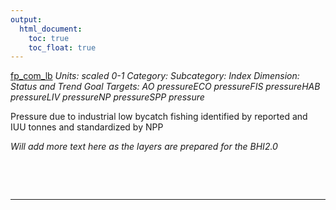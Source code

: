 ```yaml
---
output:
  html_document:
    toc: true
    toc_float: true
---
```


[fp_com_lb](https://github.com/OHI-Science/bhi/blob/master/baltic/layers/fp_com_lb_gl2018.csv)
*Units: scaled 0-1*
*Category:*
*Subcategory:*
*Index Dimension: Status and Trend*
*Goal Targets: AO pressureECO pressureFIS pressureHAB pressureLIV pressureNP pressureSPP pressure*

Pressure due to industrial low bycatch fishing identified by reported and IUU tonnes and standardized by NPP

*Will add more text here as the layers are prepared for the BHI2.0*

<br>



<br>

--- 
